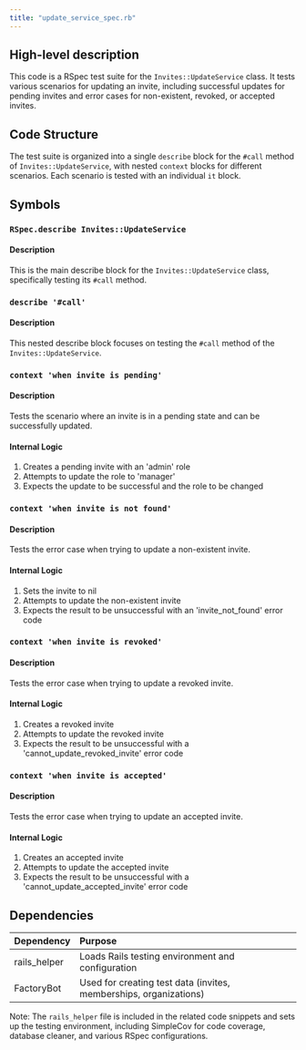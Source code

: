 ```yaml
---
title: "update_service_spec.rb"
---
```


## High-level description
This code is a RSpec test suite for the `Invites::UpdateService` class. It tests various scenarios for updating an invite, including successful updates for pending invites and error cases for non-existent, revoked, or accepted invites.

## Code Structure
The test suite is organized into a single `describe` block for the `#call` method of `Invites::UpdateService`, with nested `context` blocks for different scenarios. Each scenario is tested with an individual `it` block.

## Symbols

### `RSpec.describe Invites::UpdateService`
#### Description
This is the main describe block for the `Invites::UpdateService` class, specifically testing its `#call` method.

### `describe '#call'`
#### Description
This nested describe block focuses on testing the `#call` method of the `Invites::UpdateService`.

### `context 'when invite is pending'`
#### Description
Tests the scenario where an invite is in a pending state and can be successfully updated.

#### Internal Logic
1. Creates a pending invite with an 'admin' role
2. Attempts to update the role to 'manager'
3. Expects the update to be successful and the role to be changed

### `context 'when invite is not found'`
#### Description
Tests the error case when trying to update a non-existent invite.

#### Internal Logic
1. Sets the invite to nil
2. Attempts to update the non-existent invite
3. Expects the result to be unsuccessful with an 'invite_not_found' error code

### `context 'when invite is revoked'`
#### Description
Tests the error case when trying to update a revoked invite.

#### Internal Logic
1. Creates a revoked invite
2. Attempts to update the revoked invite
3. Expects the result to be unsuccessful with a 'cannot_update_revoked_invite' error code

### `context 'when invite is accepted'`
#### Description
Tests the error case when trying to update an accepted invite.

#### Internal Logic
1. Creates an accepted invite
2. Attempts to update the accepted invite
3. Expects the result to be unsuccessful with a 'cannot_update_accepted_invite' error code

## Dependencies
| Dependency | Purpose |
|:-----------|:--------|
| rails_helper | Loads Rails testing environment and configuration |
| FactoryBot | Used for creating test data (invites, memberships, organizations) |

Note: The `rails_helper` file is included in the related code snippets and sets up the testing environment, including SimpleCov for code coverage, database cleaner, and various RSpec configurations.